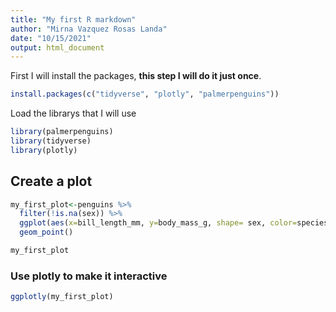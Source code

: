 ```yaml
---
title: "My first R markdown"
author: "Mirna Vazquez Rosas Landa"
date: "10/15/2021"
output: html_document
---
```


First I will install the packages, **this step I will do it just once**.

```r
install.packages(c("tidyverse", "plotly", "palmerpenguins"))
```

Load the librarys that I will use

```r
library(palmerpenguins)
library(tidyverse)
library(plotly)
```

## Create a plot

```r
my_first_plot<-penguins %>%
  filter(!is.na(sex)) %>%
  ggplot(aes(x=bill_length_mm, y=body_mass_g, shape= sex, color=species)) +
  geom_point()
```

```r
my_first_plot
```

### Use plotly to make it interactive

```r
ggplotly(my_first_plot)
```




